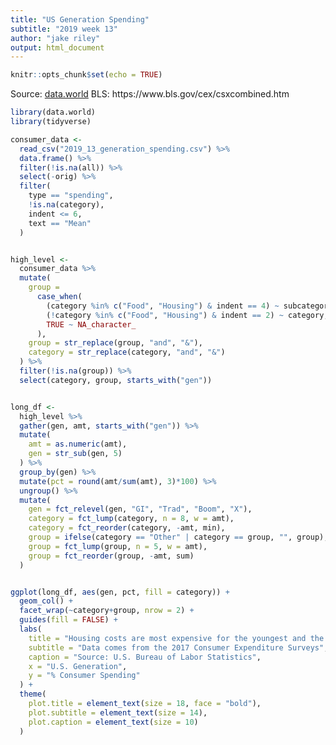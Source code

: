 ```yaml
---
title: "US Generation Spending"
subtitle: "2019 week 13"
author: "jake riley"
output: html_document
---
```


```r
knitr::opts_chunk$set(echo = TRUE)
```

Source: [data.world](https://data.world/makeovermonday/2019w14)
BLS: https://www.bls.gov/cex/csxcombined.htm

```r
library(data.world)
library(tidyverse)

consumer_data <-
  read_csv("2019_13_generation_spending.csv") %>% 
  data.frame() %>% 
  filter(!is.na(all)) %>% 
  select(-orig) %>% 
  filter(
    type == "spending",
    !is.na(category),
    indent <= 6,
    text == "Mean"
  )


high_level <-
  consumer_data %>%
  mutate(
    group =
      case_when(
        (category %in% c("Food", "Housing") & indent == 4) ~ subcategory_1,
        (!category %in% c("Food", "Housing") & indent == 2) ~ category,
        TRUE ~ NA_character_
      ),
    group = str_replace(group, "and", "&"),
    category = str_replace(category, "and", "&")
  ) %>% 
  filter(!is.na(group)) %>% 
  select(category, group, starts_with("gen")) 


long_df <-
  high_level %>% 
  gather(gen, amt, starts_with("gen")) %>% 
  mutate(
    amt = as.numeric(amt),
    gen = str_sub(gen, 5)
  ) %>% 
  group_by(gen) %>% 
  mutate(pct = round(amt/sum(amt), 3)*100) %>% 
  ungroup() %>% 
  mutate(
    gen = fct_relevel(gen, "GI", "Trad", "Boom", "X"),
    category = fct_lump(category, n = 8, w = amt),
    category = fct_reorder(category, -amt, min),
    group = ifelse(category == "Other" | category == group, "", group),
    group = fct_lump(group, n = 5, w = amt),
    group = fct_reorder(group, -amt, sum)
  )


ggplot(long_df, aes(gen, pct, fill = category)) +
  geom_col() +
  facet_wrap(~category+group, nrow = 2) +
  guides(fill = FALSE) +
  labs(
    title = "Housing costs are most expensive for the youngest and the oldest",
    subtitle = "Data comes from the 2017 Consumer Expenditure Surveys",
    caption = "Source: U.S. Bureau of Labor Statistics",
    x = "U.S. Generation",
    y = "% Consumer Spending"
  ) +
  theme(
    plot.title = element_text(size = 18, face = "bold"),
    plot.subtitle = element_text(size = 14),
    plot.caption = element_text(size = 10)
  )
```
